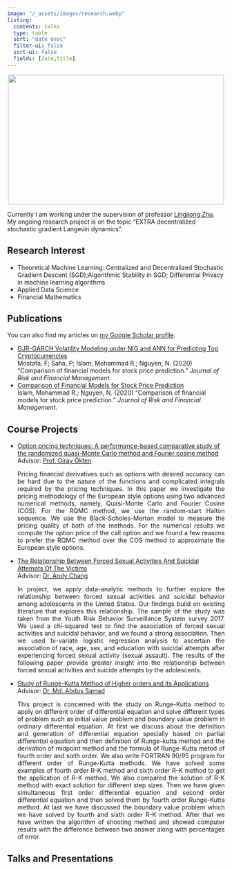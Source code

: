 ```yaml
---
image: "/_assets/images/research.webp"
listing: 
  contents: talks
  type: table
  sort: "date desc"
  filter-ui: false
  sort-ui: false
  fields: [date,title]
---
```


<img src="/_assets/images/research.webp" width=500 height=300 style="display: block; margin: 0 auto;">

Currently I am working under the supervision of professor <a href="https://sites.google.com/view/lingjiongzhu" target="_blank">Lingjiong Zhu</a>. My ongoing research project is on the topic "EXTRA decentralized stochastic gradient Langevin dynamics".

## Research Interest 
- Theoretical Machine Learning: Centralized and Decentralized Stochastic Gradient Descent (SGD);Algorithmic Stability in SGD; Differential Privacy in machine learning algorithms
- Applied Data Science
- Financial Mathematics

## Publications

<div class="wordwrap">You can also find my articles on <a href="https://scholar.google.com/citations?user=gTz5r68AAAAJ&hl=en">my Google Scholar profile</a>.</div>  

- <a href="/publication/paper2.qmd">GJR-GARCH Volatility Modeling under NIG and ANN for Predicting Top Cryptocurrencies </a>  
  Mostafa, F; Saha, P; Islam, Mohammad R.; Nguyen, N. (2020) "Comparison of financial models for stock price prediction." *Journal of Risk and Financial Management*.
- <a href="/publication/paper1.qmd">Comparison of Financial Models for Stock Price Prediction </a>  
  Islam, Mohammad R.; Nguyen, N. (2020) "Comparison of financial models for stock price prediction." *Journal of Risk and Financial Management*. 

## Course Projects  
- <a href="https://www.academia.edu/103433771/Option_pricing_techniques_A_performance_based_comparative_study_of_the_randomized_quasi_Monte_Carlo_method_and_Fourier_cosine_method" target="_blank">Option pricing techniques: A performance-based comparative study of the randomized quasi-Monte Carlo method and Fourier cosine method</a>  
  Advisor: <a href="https://www.math.fsu.edu/~okten/" target="_blank">Prof. Giray Ökten</a>
  
  <div style="text-align:justify">
    Pricing financial derivatives such as options with desired accuracy can be hard due to the nature of the functions and complicated integrals required by the pricing techniques. In this paper we investigate the pricing methodology of the European style options using two advanced numerical methods, namely, Quasi-Monte Carlo and Fourier Cosine (COS). For the RQMC method, we use the random-start Halton sequence. We use the Black-Scholes-Merton model to measure the pricing quality of both of the methods. For the numerical results we compute the option price of the call option and we found a few reasons to prefer the RQMC method over the COS method to approximate the European style options.
  </div>
- <a href="https://www.academia.edu/37973800/The_Relationship_Between_Forced_Sexual_Activities_And_Suicidal_Attempts_Of_The_Victims" target="_blank">The Relationship Between Forced Sexual Activities And Suicidal Attempts Of The Victims</a>  
  Advisor: <a href="https://ysu.edu/people/andy-chang" target="_blank">Dr. Andy Chang</a>  

  <div style="text-align: justify">
    In project, we apply data-analytic methods to further explore the relationship between forced sexual activities and suicidal behavior among adolescents in the United States. Our findings build on existing literature that explores this relationship. The sample of the study was taken from the Youth Risk Behavior Surveillance System survey 2017. We used a chi-squared test to find the association of forced sexual activities and suicidal behavior, and we found a strong association. Then we used bi-variate logistic regression analysis to ascertain the association of race, age, sex, and education with suicidal attempts after experiencing forced sexual activity (sexual assault). The results of the following paper provide greater insight into the relationship between forced sexual activities and suicide attempts by the adolescents.
  </div>
- <a href="https://www.academia.edu/13322836/Study_of_Runge_Kutta_Method_of_Higher_orders_and_its_Applications" target="_blank">Study of Runge-Kutta Method of Higher orders and its Applications</a>  
  Advisor: <a href="http://appliedmath.du.ac.bd/details-ofdr-md-abdus-samad/" target="_blank">Dr. Md. Abdus Samad </a>

  <div style="text-align: justify">
    This project is concerned with the study on Runge-Kutta method to apply on different order of differential equation and solve different types of problem such as initial value problem and boundary value problem in ordinary differential equation. At first we discuss about the definition and generation of differential equation specially based on partial differential equation and then definition of Runge-kutta method and the derivation of midpoint method and the formula of Runge-Kutta metod of fourth order and sixth order. We also write FORTRAN 90/95 program for different order of Runge-Kutta methods. We have solved some examples of fourth order R-K method and sixth order R-K method to get the application of R-K method. We also compared the solution of R-K method with exact solution for different step sizes. Then we have given simultaneous first order differential equation and second order differential equation and then solved them by fourth order Runge-Kutta method. At last we have discussed the boundary value problem which we have solved by fourth and sixth order R-K method. After that we have written the algorithm of shooting method and showed computer results with the difference between two answer along with percentages of error.
  </div>


## Talks and Presentations  


